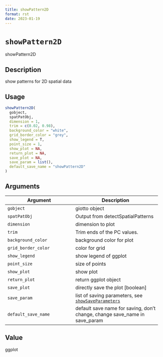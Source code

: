 ```yaml
--- 
title: showPattern2D 
format: rst 
date: 2023-01-19 
--- 
```

# `showPattern2D`

showPattern2D


## Description

show patterns for 2D spatial data


## Usage

```r
showPattern2D(
  gobject,
  spatPatObj,
  dimension = 1,
  trim = c(0.02, 0.98),
  background_color = "white",
  grid_border_color = "grey",
  show_legend = T,
  point_size = 1,
  show_plot = NA,
  return_plot = NA,
  save_plot = NA,
  save_param = list(),
  default_save_name = "showPattern2D"
)
```


## Arguments

Argument      |Description
------------- |----------------
`gobject`     |     giotto object
`spatPatObj`     |     Output from detectSpatialPatterns
`dimension`     |     dimension to plot
`trim`     |     Trim ends of the PC values.
`background_color`     |     background color for plot
`grid_border_color`     |     color for grid
`show_legend`     |     show legend of ggplot
`point_size`     |     size of points
`show_plot`     |     show plot
`return_plot`     |     return ggplot object
`save_plot`     |     directly save the plot [boolean]
`save_param`     |     list of saving parameters, see [`showSaveParameters`](#showsaveparameters)
`default_save_name`     |     default save name for saving, don't change, change save_name in save_param


## Value

ggplot


